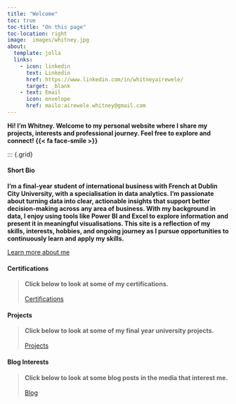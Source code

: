 ```yaml
---
title: "Welcome"
toc: true
toc-title: "On this page"
toc-location: right
image:  images/whitney.jpg
about:
  template: jolla
  links:
    - icon: linkedin
      text: Linkedin
      href: https://www.linkedin.com/in/whitneyairewele/
      target: _blank
    - text: Email
      icon: envelope
      href: mailo:airewele.whitney@gmail.com
---
```

 
**Hi! I'm Whitney. Welcome to my personal website where I share my projects, interests and professional journey. Feel free to explore and connect! {{< fa face-smile >}}**


::: {.grid}

::: {.g-col-6 .text-left}
#### Short Bio

**I’m a final-year student of international business with French at Dublin City University, with a specialisation in data analytics. I’m passionate about turning data into clear, actionable insights that support better decision-making across any area of business. With my background in data, I enjoy using tools like Power BI and Excel to explore information and present it in meaningful visualisations. This site is a reflection of my skills, interests, hobbies, and ongoing journey as I pursue opportunities to continuously learn and apply my skills.**

::: {.text-center.mt-4}
[Learn more about me](about.qmd){.btn .btn-primary}
:::
:::

::: {.g-col-6 .vh-center .center-text}
#### Certifications
>**Click below to look at some of my certifications.**<br><br>
[Certifications](Certifications.qmd){.btn .btn-primary}
:::

::: {.g-col-6 .vh-center .center-text}
#### Projects
>**Click below to look at some of my final year university projects.**<br><br>
[Projects](Projects.qmd){.btn .btn-primary}
:::

::: {.g-col-4 .vh-center .center-text}
#### Blog Interests
>**Click below to look at some blog posts in the media that interest me.**<br><br>
[Blog](Blog.qmd.qmd){.btn .btn-primary}
:::